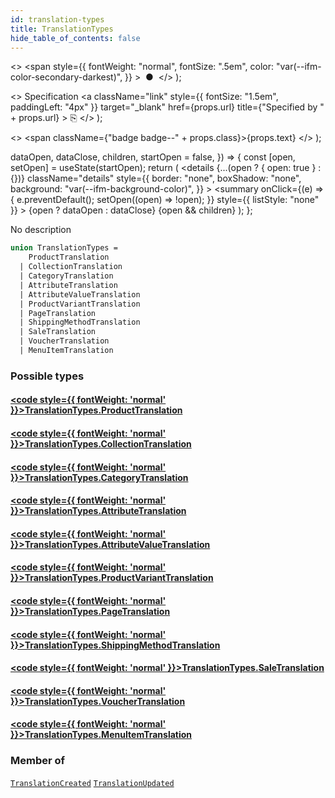 ```yaml
---
id: translation-types
title: TranslationTypes
hide_table_of_contents: false
---
```


  <>
    <span
      style={{
        fontWeight: "normal",
        fontSize: ".5em",
        color: "var(--ifm-color-secondary-darkest)",
      }}
    >
      &nbsp;●&nbsp;
    </span>
  </>
);

  <>
    Specification
    <a
      className="link"
      style={{ fontSize: "1.5em", paddingLeft: "4px" }}
      target="\_blank"
      href={props.url}
      title={"Specified by " + props.url}
    >
      ⎘
    </a>
  </>
);

  <>
    <span className={"badge badge--" + props.class}>{props.text}</span>
  </>
);


  dataOpen,
  dataClose,
  children,
  startOpen = false,
}) => {
  const [open, setOpen] = useState(startOpen);
  return (
    <details
      {...(open ? { open: true } : {})}
      className="details"
      style={{
        border: "none",
        boxShadow: "none",
        background: "var(--ifm-background-color)",
      }}
    >
      <summary
        onClick={(e) => {
          e.preventDefault();
          setOpen((open) => !open);
        }}
        style={{ listStyle: "none" }}
      >
        {open ? dataOpen : dataClose}
      </summary>
      {open && children}
    </details>
  );
};

No description

```graphql
union TranslationTypes =
    ProductTranslation
  | CollectionTranslation
  | CategoryTranslation
  | AttributeTranslation
  | AttributeValueTranslation
  | ProductVariantTranslation
  | PageTranslation
  | ShippingMethodTranslation
  | SaleTranslation
  | VoucherTranslation
  | MenuItemTranslation
```

### Possible types

#### [<code style={{ fontWeight: 'normal' }}>TranslationTypes.<b>ProductTranslation</b></code>](../../../api-reference/miscellaneous/objects/product-translation) <Badge class="secondary" text="object"/>

>

#### [<code style={{ fontWeight: 'normal' }}>TranslationTypes.<b>CollectionTranslation</b></code>](../../../api-reference/miscellaneous/objects/collection-translation) <Badge class="secondary" text="object"/>

>

#### [<code style={{ fontWeight: 'normal' }}>TranslationTypes.<b>CategoryTranslation</b></code>](../../../api-reference/miscellaneous/objects/category-translation) <Badge class="secondary" text="object"/>

>

#### [<code style={{ fontWeight: 'normal' }}>TranslationTypes.<b>AttributeTranslation</b></code>](../../../api-reference/miscellaneous/objects/attribute-translation) <Badge class="secondary" text="object"/>

>

#### [<code style={{ fontWeight: 'normal' }}>TranslationTypes.<b>AttributeValueTranslation</b></code>](../../../api-reference/miscellaneous/objects/attribute-value-translation) <Badge class="secondary" text="object"/>

>

#### [<code style={{ fontWeight: 'normal' }}>TranslationTypes.<b>ProductVariantTranslation</b></code>](../../../api-reference/miscellaneous/objects/product-variant-translation) <Badge class="secondary" text="object"/>

>

#### [<code style={{ fontWeight: 'normal' }}>TranslationTypes.<b>PageTranslation</b></code>](../../../api-reference/miscellaneous/objects/page-translation) <Badge class="secondary" text="object"/>

>

#### [<code style={{ fontWeight: 'normal' }}>TranslationTypes.<b>ShippingMethodTranslation</b></code>](../../../api-reference/miscellaneous/objects/shipping-method-translation) <Badge class="secondary" text="object"/>

>

#### [<code style={{ fontWeight: 'normal' }}>TranslationTypes.<b>SaleTranslation</b></code>](../../../api-reference/miscellaneous/objects/sale-translation) <Badge class="secondary" text="object"/>

>

#### [<code style={{ fontWeight: 'normal' }}>TranslationTypes.<b>VoucherTranslation</b></code>](../../../api-reference/miscellaneous/objects/voucher-translation) <Badge class="secondary" text="object"/>

>

#### [<code style={{ fontWeight: 'normal' }}>TranslationTypes.<b>MenuItemTranslation</b></code>](../../../api-reference/miscellaneous/objects/menu-item-translation) <Badge class="secondary" text="object"/>

>

### Member of

[`TranslationCreated`](../../../api-reference/miscellaneous/objects/translation-created) <Badge class="secondary" text="object"/><Bullet />[`TranslationUpdated`](../../../api-reference/miscellaneous/objects/translation-updated) <Badge class="secondary" text="object"/>
